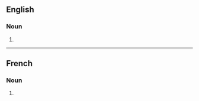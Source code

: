 ==English==

===Noun===
{{head|en|noun form}}

# {{plural of|en|intonation}}

----

==French==

===Noun===
{{head|fr|noun form|g=f}}

# {{plural of|fr|intonation}}